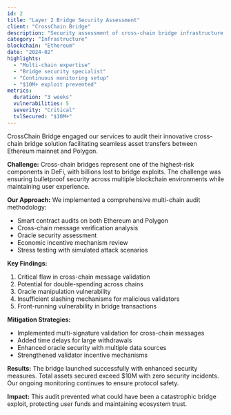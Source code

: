```yaml
---
id: 2
title: "Layer 2 Bridge Security Assessment"
client: "CrossChain Bridge"
description: "Security assessment of cross-chain bridge infrastructure connecting Ethereum and Polygon. Prevented potential $10M+ exploit."
category: "Infrastructure"
blockchain: "Ethereum"
date: "2024-02"
highlights:
  - "Multi-chain expertise"
  - "Bridge security specialist"
  - "Continuous monitoring setup"
  - "$10M+ exploit prevented"
metrics:
  duration: "3 weeks"
  vulnerabilities: 5
  severity: "Critical"
  tvlSecured: "$10M+"
---
```


CrossChain Bridge engaged our services to audit their innovative cross-chain bridge solution facilitating seamless asset transfers between Ethereum mainnet and Polygon.

**Challenge:**
Cross-chain bridges represent one of the highest-risk components in DeFi, with billions lost to bridge exploits. The challenge was ensuring bulletproof security across multiple blockchain environments while maintaining user experience.

**Our Approach:**
We implemented a comprehensive multi-chain audit methodology:
- Smart contract audits on both Ethereum and Polygon
- Cross-chain message verification analysis
- Oracle security assessment
- Economic incentive mechanism review
- Stress testing with simulated attack scenarios

**Key Findings:**
1. Critical flaw in cross-chain message validation
2. Potential for double-spending across chains
3. Oracle manipulation vulnerability
4. Insufficient slashing mechanisms for malicious validators
5. Front-running vulnerability in bridge transactions

**Mitigation Strategies:**
- Implemented multi-signature validation for cross-chain messages
- Added time delays for large withdrawals
- Enhanced oracle security with multiple data sources
- Strengthened validator incentive mechanisms

**Results:**
The bridge launched successfully with enhanced security measures. Total assets secured exceed $10M with zero security incidents. Our ongoing monitoring continues to ensure protocol safety.

**Impact:**
This audit prevented what could have been a catastrophic bridge exploit, protecting user funds and maintaining ecosystem trust.